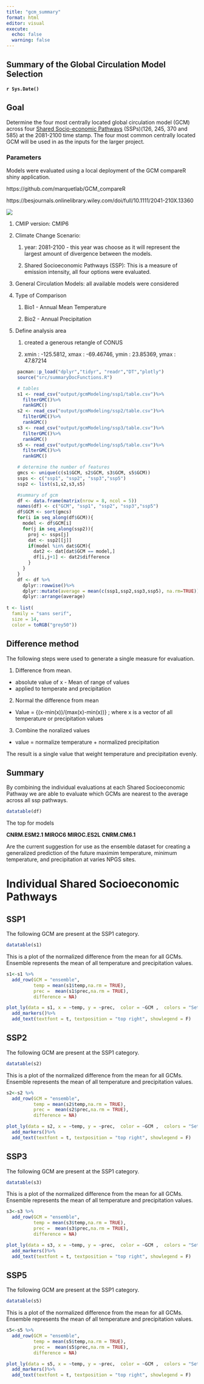 ```yaml
---
title: "gcm_summary"
format: html
editor: visual
execute:
  echo: false
  warning: false
---
```


## Summary of the Global Circulation Model Selection

#### `r Sys.Date()`

## Goal

Determine the four most centrally located global circulation model (GCM) across four [Shared Socio-economic Pathways](https://www.carbonbrief.org/cmip6-the-next-generation-of-climate-models-explained) (SSPs)(126, 245, 370 and 585) at the 2081-2100 time stamp. The four most common centrally located GCM will be used in as the inputs for the larger project.

### Parameters

Models were evaluated using a local deployment of the GCM compareR shiny application.

https://github.com/marquetlab/GCM_compareR

https://besjournals.onlinelibrary.wiley.com/doi/full/10.1111/2041-210X.13360

![](output/summaryImage.png)

1.  CMIP version: CMIP6

2.  Climate Change Scenario:

    1.  year: 2081-2100 - this year was choose as it will represent the largest amount of divergence between the models.

    2.  Shared Socioeconomic Pathways (SSP): This is a measure of emission intensity, all four options were evaluated.

3.  General Circulation Models: all available models were considered

4.  Type of Comparison

    1.  Bio1 - Annual Mean Temperature

    2.  Bio2 - Annual Precipitation

5.  Define analysis area

    1.  created a generous retangle of CONUS

    2.  xmin : -125.5812, xmax : -69.46746, ymin : 23.85369, ymax : 47.87214

```r
    pacman::p_load("dplyr","tidyr", "readr","DT","plotly")
    source("src/summaryDocFunctions.R")

    # tables 
    s1 <- read_csv("output/gcmModeling/ssp1/table.csv")%>%
      filterGMC()%>%
      rankGMC()
    s2 <- read_csv("output/gcmModeling/ssp2/table.csv")%>%
      filterGMC()%>%
      rankGMC()
    s3 <- read_csv("output/gcmModeling/ssp3/table.csv")%>%
      filterGMC()%>%
      rankGMC()
    s5 <- read_csv("output/gcmModeling/ssp5/table.csv")%>%
      filterGMC()%>%
      rankGMC()

    # determine the number of features 
    gmcs <- unique(c(s1$GCM, s2$GCM, s3$GCM, s5$GCM))
    ssps <- c("ssp1", "ssp2", "ssp3","ssp5")
    ssp2 <- list(s1,s2,s3,s5)

    #summary of gcm 
    df <- data.frame(matrix(nrow = 8, ncol = 5))
    names(df) <- c("GCM", "ssp1", "ssp2", "ssp3","ssp5")
    df$GCM <- sort(gmcs)
    for(i in seq_along(df$GCM)){
      model <- df$GCM[i]
      for(j in seq_along(ssp2)){
        proj <- ssps[j]
        dat <- ssp2[[j]]
        if(model %in% dat$GCM){
          dat2 <- dat[dat$GCM == model,]
          df[i,j+1] <- dat2$difference
        }
      }
    }
    df <- df %>%
      dplyr::rowwise()%>%
      dplyr::mutate(average = mean(c(ssp1,ssp2,ssp3,ssp5), na.rm=TRUE))%>%
      dplyr::arrange(average)
    
t <- list(
  family = "sans serif",
  size = 14,
  color = toRGB("grey50"))    

```

## Difference method

The following steps were used to generate a single measure for evaluation.

1.  Difference from mean.

-   absolute value of x - Mean of range of values
-   applied to temperate and precipitation

2.  Normal the difference from mean

-   Value = {(x-min(x))/(max(x)-min(x))} ; where x is a vector of all temperature or precipitation values

3.  Combine the noralized values

-   value = normalize temperature + normalized precipitation

The result is a single value that weight temperature and precipitation evenly.

## Summary

By combining the individual evaluations at each Shared Socioeconomic Pathway we are able to evaluate which GCMs are nearest to the average across all ssp pathways.

```r
datatable(df)
```

The top for models

**CNRM.ESM2.1** **MIROC6** **MIROC.ES2L** **CNRM.CM6.1**

Are the current suggestion for use as the ensemble dataset for creating a generalized prediction of the future maximim temperature, minimum temperature, and precipitation at varies NPGS sites.

# Individual Shared Socioeconomic Pathways

## SSP1

The following GCM are present at the SSP1 category.

```r
datatable(s1)
```

This is a plot of the normalized difference from the mean for all GCMs. Ensemble represents the mean of all temperature and precipitation values.

```r
s1<-s1 %>%
  add_row(GCM = "ensemble",
          temp = mean(s1$temp,na.rm = TRUE),
          prec =  mean(s1$prec,na.rm = TRUE),
          difference = NA)

plot_ly(data = s1, x = ~temp, y = ~prec,  color = ~GCM ,  colors = "Set1", text = ~GCM)%>% 
  add_markers()%>%
  add_text(textfont = t, textposition = "top right", showlegend = F)

```

## SSP2

The following GCM are present at the SSP1 category.

```r
datatable(s2)
```

This is a plot of the normalized difference from the mean for all GCMs. Ensemble represents the mean of all temperature and precipitation values.

```r
s2<-s2 %>%
  add_row(GCM = "ensemble",
          temp = mean(s2$temp,na.rm = TRUE),
          prec =  mean(s2$prec,na.rm = TRUE),
          difference = NA)

plot_ly(data = s2, x = ~temp, y = ~prec,  color = ~GCM ,  colors = "Set1", text = ~GCM)%>% 
  add_markers()%>%
  add_text(textfont = t, textposition = "top right", showlegend = F)
```

## SSP3

The following GCM are present at the SSP1 category.

```r
datatable(s3)
```

This is a plot of the normalized difference from the mean for all GCMs. Ensemble represents the mean of all temperature and precipitation values.

```r
s3<-s3 %>%
  add_row(GCM = "ensemble",
          temp = mean(s3$temp,na.rm = TRUE),
          prec =  mean(s3$prec,na.rm = TRUE),
          difference = NA)

plot_ly(data = s3, x = ~temp, y = ~prec,  color = ~GCM ,  colors = "Set1", text = ~GCM)%>% 
  add_markers()%>%
  add_text(textfont = t, textposition = "top right", showlegend = F)
```

## SSP5

The following GCM are present at the SSP1 category.

```r
datatable(s5)
```

This is a plot of the normalized difference from the mean for all GCMs. Ensemble represents the mean of all temperature and precipitation values.

```r
s5<-s5 %>%
  add_row(GCM = "ensemble",
          temp = mean(s5$temp,na.rm = TRUE),
          prec =  mean(s5$prec,na.rm = TRUE),
          difference = NA)

plot_ly(data = s5, x = ~temp, y = ~prec,  color = ~GCM ,  colors = "Set1", text = ~GCM)%>% 
  add_markers()%>%
  add_text(textfont = t, textposition = "top right", showlegend = F)
```
